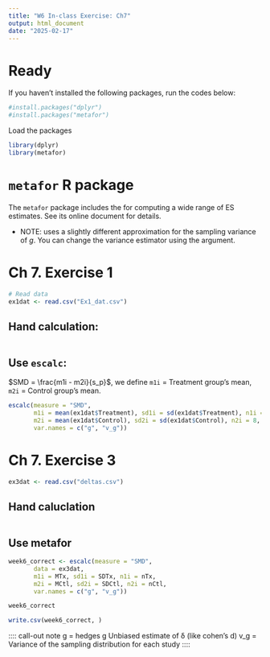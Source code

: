 ```yaml
---
title: "W6 In-class Exercise: Ch7"
output: html_document
date: "2025-02-17"
---
```


# Ready

If you haven't installed the following packages, run the codes below:

```r
#install.packages("dplyr")
#install.packages("metafor")
```

Load the packages

```r
library(dplyr)
library(metafor)
```

# `metafor` R package

The `metafor` package includes the \href{https://wviechtb.github.io/metafor/reference/escalc.html}{`escalc` function} for computing a wide range of ES estimates. See its online document for details.

-   NOTE: \texttt{escalc} uses a slightly different approximation for the sampling variance of $g$. You can change the variance estimator using the \texttt{vtype} argument.

# Ch 7. Exercise 1

```r
# Read data 
ex1dat <- read.csv("Ex1_dat.csv")
```

## Hand calculation:

```r

```

## Use `escalc`:

$SMD = \frac{m1i - m2i}{s_p}$, we define `m1i` = Treatment group's mean, `m2i` = Control group's mean.

```r
escalc(measure = "SMD", 
       m1i = mean(ex1dat$Treatment), sd1i = sd(ex1dat$Treatment), n1i = 8,
       m2i = mean(ex1dat$Control), sd2i = sd(ex1dat$Control), n2i = 8, 
       var.names = c("g", "v_g"))

```

# Ch 7. Exercise 3

```r
ex3dat <- read.csv("deltas.csv")
```

## Hand caluclation

```r

```

## Use metafor

```r
week6_correct <- escalc(measure = "SMD", 
       data = ex3dat,
       m1i = MTx, sd1i = SDTx, n1i = nTx,
       m2i = MCtl, sd2i = SDCtl, n2i = nCtl, 
       var.names = c("g", "v_g"))

week6_correct

write.csv(week6_correct, )
```

:::: call-out note
g = hedges g Unbiased estimate of δ (like cohen's d)
v_g = Variance of the sampling distribution for each study
::::